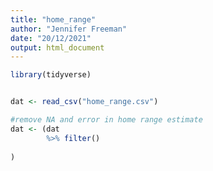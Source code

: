 ```yaml
---
title: "home_range"
author: "Jennifer Freeman"
date: "20/12/2021"
output: html_document
---
```


```r
library(tidyverse)


dat <- read_csv("home_range.csv")

#remove NA and error in home range estimate
dat <- (dat
        %>% filter()
  
)
```